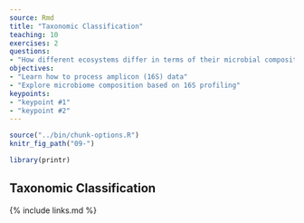 ```yaml
---
source: Rmd
title: "Taxonomic Classification"
teaching: 10
exercises: 2
questions:
- "How different ecosystems differ in terms of their microbial composition?"
objectives:
- "Learn how to process amplicon (16S) data"
- "Explore microbiome composition based on 16S profiling"
keypoints:
- "keypoint #1"
- "keypoint #2"
---
```


```r
source("../bin/chunk-options.R")
knitr_fig_path("09-")
```

```r
library(printr)
```

## Taxonomic Classification




{% include links.md %}
